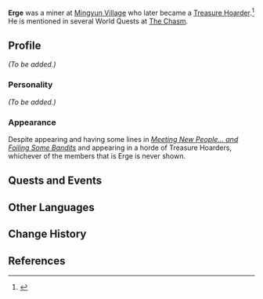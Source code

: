 {{Meta
<!-- Remove this template after adding the missing info -->
|missing_NPC_profile  = yes
}}
{{Character Infobox
|type             = Quest NPC
|region           = Liyue
|affiliation      = Treasure Hoarders
|affiliation2     = Mingyun Village
|affiliationNote2 = formerly
}}
'''Erge''' was a miner at [[Mingyun Village]] who later became a [[Treasure Hoarder]].<ref>{{Ref/BB|Mingyun Village Billboard}}</ref> He is mentioned in several World Quests at [[The Chasm]].

==Profile==
''(To be added.)''

===Personality===
''(To be added.)''

===Appearance===
Despite appearing and having some lines in ''[[Meeting New People... and Foiling Some Bandits]]'' and appearing in a horde of Treasure Hoarders, whichever of the members that is Erge is never shown.

==Quests and Events==
{{Quest Appearances}}
<!--
==Idle Quotes==
* "(Text)"
** {{A|VO {{subst:PAGENAME}} 1.ogg}} "(Text)" ''(Voice-Over)''
-->
<!--
==Dialogue==
''(To be added.)''
{{Dialogue start}}
:'''Erge:'''
{{Dialogue end}}
==Event Dialogue==
===Event Name===
{{Dialogue start}}
:'''{{subst:PAGENAME}}:'''
{{Dialogue end}}

==Trivia==
* -->
==Other Languages==
{{Other Languages
|en      = Erge
|zhs     = 二哥
|zhs_rm  = Èr Gē
|zht     = 二哥
|zht_rm  = Èr Gē
|zh_tl   = 
|ja      = 兄貴
|ja_rm   = Aniki
|ja_tl   = 
|ko      = 둘째 형님
|ko_rm   = Duljjae Hyeongnim
|ko_tl   = Second-in-Command
|ko_note = This word literally means "Second Oldest Brother," but in the context of laborers or gangs, {{Lang|mini=1|ko=형님|ko_rm=hyeongnim}} is a title given to the elders or bosses.
|es      = Erge
|fr      = Erge
|ru      = Эрге
|ru_tl   = 
|th      = Erge
|vi      = Erge
|de      = Erge
|id      = Erge
|pt      = Erge
}}

==Change History==
{{Change History|2.6}}

==References==
{{Reflist}}